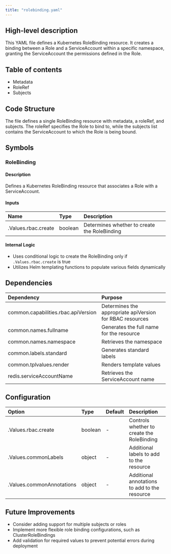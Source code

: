 ```yaml
---
title: "rolebinding.yaml"
---
```


## High-level description
This YAML file defines a Kubernetes RoleBinding resource. It creates a binding between a Role and a ServiceAccount within a specific namespace, granting the ServiceAccount the permissions defined in the Role.

## Table of contents
- Metadata
- RoleRef
- Subjects

## Code Structure
The file defines a single RoleBinding resource with metadata, a roleRef, and subjects. The roleRef specifies the Role to bind to, while the subjects list contains the ServiceAccount to which the Role is being bound.

## Symbols
### RoleBinding
#### Description
Defines a Kubernetes RoleBinding resource that associates a Role with a ServiceAccount.

#### Inputs
| Name | Type | Description |
|:-----|:-----|:------------|
| .Values.rbac.create | boolean | Determines whether to create the RoleBinding |

#### Internal Logic
- Uses conditional logic to create the RoleBinding only if `.Values.rbac.create` is true
- Utilizes Helm templating functions to populate various fields dynamically

## Dependencies
| Dependency | Purpose |
|:-----------|:--------|
| common.capabilities.rbac.apiVersion | Determines the appropriate apiVersion for RBAC resources |
| common.names.fullname | Generates the full name for the resource |
| common.names.namespace | Retrieves the namespace |
| common.labels.standard | Generates standard labels |
| common.tplvalues.render | Renders template values |
| redis.serviceAccountName | Retrieves the ServiceAccount name |

## Configuration
| Option | Type | Default | Description |
|:-------|:-----|:--------|:------------|
| .Values.rbac.create | boolean | - | Controls whether to create the RoleBinding |
| .Values.commonLabels | object | - | Additional labels to add to the resource |
| .Values.commonAnnotations | object | - | Additional annotations to add to the resource |

## Future Improvements
- Consider adding support for multiple subjects or roles
- Implement more flexible role binding configurations, such as ClusterRoleBindings
- Add validation for required values to prevent potential errors during deployment